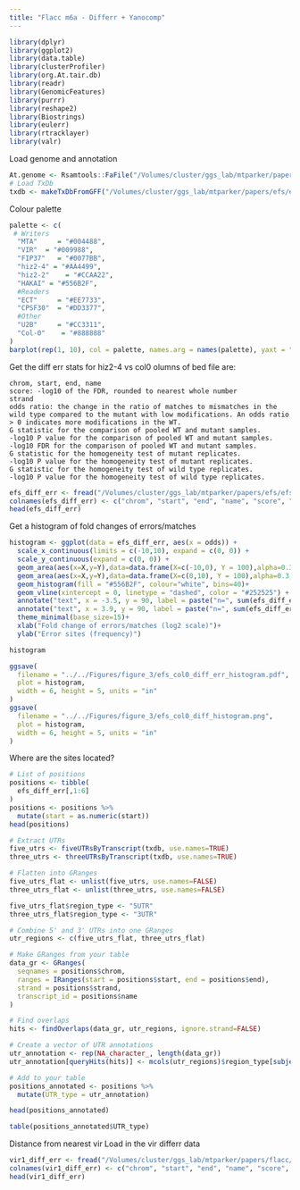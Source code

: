 ```yaml
---
title: "Flacc m6a - Differr + Yanocomp"
---
```

```r
library(dplyr)
library(ggplot2)
library(data.table)
library(clusterProfiler)
library(org.At.tair.db)
library(readr)
library(GenomicFeatures)
library(purrr)
library(reshape2)
library(Biostrings)
library(eulerr)
library(rtracklayer)
library(valr)
```
Load genome and annotation
```r
At.genome <- Rsamtools::FaFile("/Volumes/cluster/ggs_lab/mtparker/papers/efs/efs_nanopore/annotation/GCA_902460285.1_Arabidopsis_thaliana_Ler_genomic.fa")
# Load TxDb
txdb <- makeTxDbFromGFF("/Volumes/cluster/ggs_lab/mtparker/papers/efs/efs_nanopore/annotation/araport11_ler.gtf")
```

Colour palette
```r
palette <- c(
 # Writers
  "MTA"     = "#004488",
  "VIR"  = "#009988",
  "FIP37"   = "#0077BB",
  "hiz2-4" = "#AA4499",
  "hiz2-2"    = "#CCAA22",
  "HAKAI" = "#556B2F",
  #Readers
  "ECT"     = "#EE7733",
  "CPSF30"  = "#DD3377",
  #Other
  "U2B"     = "#CC3311",
  "Col-0"    = "#888888"
)
barplot(rep(1, 10), col = palette, names.arg = names(palette), yaxt = "n")
```
Get the diff err stats for hiz2-4 vs col0
olumns of bed file are:

    chrom, start, end, name
    score: -log10 of the FDR, rounded to nearest whole number
    strand
    odds ratio: the change in the ratio of matches to mismatches in the wild type compared to the mutant with low modifications. An odds ratio > 0 indicates more modifications in the WT.
    G statistic for the comparison of pooled WT and mutant samples.
    -log10 P value for the comparison of pooled WT and mutant samples.
    -log10 FDR for the comparison of pooled WT and mutant samples.
    G statistic for the homogeneity test of mutant replicates.
    -log10 P value for the homogeneity test of mutant replicates.
    G statistic for the homogeneity test of wild type replicates.
    -log10 P value for the homogeneity test of wild type replicates.

```r
efs_diff_err <- fread("/Volumes/cluster/ggs_lab/mtparker/papers/efs/efs_nanopore/pipeline/differr/efs_thresholded.bed")
colnames(efs_diff_err) <- c("chrom", "start", "end", "name", "score", "strand", "odds", "G", "P", "FDR", "g_hom", "P_hom", "g_hom_c", "P_hom_c")
head(efs_diff_err)
```
Get a histogram of fold changes of errors/matches
```r
histogram <- ggplot(data = efs_diff_err, aes(x = odds)) +
  scale_x_continuous(limits = c(-10,10), expand = c(0, 0)) +
  scale_y_continuous(expand = c(0, 0)) +
  geom_area(aes(x=X,y=Y),data=data.frame(X=c(-10,0), Y = 100),alpha=0.3,fill="#F0E442")+
  geom_area(aes(x=X,y=Y),data=data.frame(X=c(0,10), Y = 100),alpha=0.3,fill="#0072B2")+
  geom_histogram(fill = "#556B2F", colour="white", bins=40)+
  geom_vline(xintercept = 0, linetype = "dashed", color = "#252525") +
  annotate("text", x = -3.5, y = 90, label = paste("n=", sum(efs_diff_err$odds < 0)), size = 5) +
  annotate("text", x = 3.9, y = 90, label = paste("n=", sum(efs_diff_err$odds > 0)), hjust = 1, size = 5) +
  theme_minimal(base_size=15)+
  xlab("Fold change of errors/matches (log2 scale)")+
  ylab("Error sites (frequency)")

histogram
```
```r
ggsave(
  filename = "../../Figures/figure_3/efs_col0_diff_err_histogram.pdf",
  plot = histogram,
  width = 6, height = 5, units = "in" 
)
ggsave(
  filename = "../../Figures/figure_3/efs_col0_diff_histogram.png",
  plot = histogram,
  width = 6, height = 5, units = "in" 
)
```

Where are the sites located?
```r
# List of positions
positions <- tibble(
  efs_diff_err[,1:6]
)
positions <- positions %>%
  mutate(start = as.numeric(start))
head(positions)
```


```r
# Extract UTRs
five_utrs <- fiveUTRsByTranscript(txdb, use.names=TRUE)
three_utrs <- threeUTRsByTranscript(txdb, use.names=TRUE)

# Flatten into GRanges
five_utrs_flat <- unlist(five_utrs, use.names=FALSE)
three_utrs_flat <- unlist(three_utrs, use.names=FALSE)

five_utrs_flat$region_type <- "5UTR"
three_utrs_flat$region_type <- "3UTR"

# Combine 5' and 3' UTRs into one GRanges
utr_regions <- c(five_utrs_flat, three_utrs_flat)
```


```r
# Make GRanges from your table
data_gr <- GRanges(
  seqnames = positions$chrom,
  ranges = IRanges(start = positions$start, end = positions$end),
  strand = positions$strand,
  transcript_id = positions$name
)

# Find overlaps
hits <- findOverlaps(data_gr, utr_regions, ignore.strand=FALSE)

# Create a vector of UTR annotations
utr_annotation <- rep(NA_character_, length(data_gr))
utr_annotation[queryHits(hits)] <- mcols(utr_regions)$region_type[subjectHits(hits)]

# Add to your table
positions_annotated <- positions %>%
  mutate(UTR_type = utr_annotation)

head(positions_annotated)
```
```r
table(positions_annotated$UTR_type)
```

Distance from nearest vir
Load in the vir differr data
```r
vir1_diff_err <- fread("/Volumes/cluster/ggs_lab/mtparker/papers/flacc/flacc_nanopore/pipeline/differr/vir1_vs_VIRc.bed")
colnames(vir1_diff_err) <- c("chrom", "start", "end", "name", "score", "strand", "odds", "G", "P", "FDR", "g_hom", "P_hom", "g_hom_c", "P_hom_c")
head(vir1_diff_err)
```





